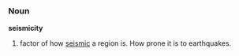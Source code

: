 ===Noun===
'''seismicity'''

# factor of how [[seismic]] a region is. How prone it is to earthquakes.